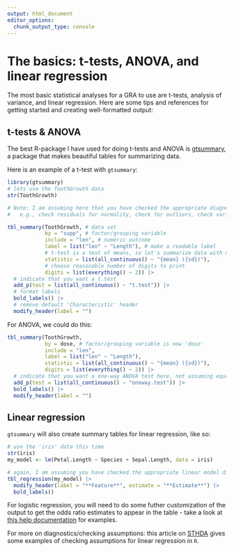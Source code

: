 ```yaml
---
output: html_document
editor_options: 
  chunk_output_type: console
---
```

# The basics: t-tests, ANOVA, and linear regression

The most basic statistical analyses for a GRA to use are t-tests, analysis of variance, and linear regression. Here are some tips and references for getting started and creating well-formatted output: 

## t-tests & ANOVA

The best R-package I have used for doing t-tests and ANOVA is [gtsummary](https://www.danieldsjoberg.com/gtsummary/), a package that makes beautiful tables for summarizing data. 

Here is an example of a t-test with `gtsummary`: 

```r
library(gtsummary)
# lets use the ToothGrowth data
str(ToothGrowth)

# Note: I am assuming here that you have checked the appropriate diagnostics (
#   e.g., check residuals for normality, check for outliers, check variances in both groups, etc.)

tbl_summary(ToothGrowth, # data set 
            by = "supp", # factor/grouping variable
            include = "len", # numeric outcome 
            label = list("len" ~ "Length"), # make a readable label 
            # t-test is a test of means, so let's summarize data with mean (sd) form
            statistic = list(all_continuous() ~ "{mean} ({sd})"), 
            # choose reasonable number of digits to print 
            digits = list(everything() ~ 2)) |> 
  # indicate that you want a t.test 
  add_p(test = list(all_continuous() ~ "t.test")) |> 
  # format labels 
  bold_labels() |> 
  # remove default 'Characteristic' header 
  modify_header(label = "")
```

For ANOVA, we could do this: 

```r
tbl_summary(ToothGrowth, 
            by = dose, # factor/grouping variable is now 'dose' 
            include = "len", 
            label = list("len" ~ "Length"), 
            statistic = list(all_continuous() ~ "{mean} ({sd})"), 
            digits = list(everything() ~ 2)) |> 
  # indicate that you want a one-way ANOVA test here, not assuming equal variances 
  add_p(test = list(all_continuous() ~ "oneway.test")) |> 
  bold_labels() |> 
  modify_header(label = "")
```


## Linear regression

`gtsummary` will also create summary tables for linear regression, like so: 

```r
# use the 'iris' data this time 
str(iris)
my_model <- lm(Petal.Length ~ Species + Sepal.Length, data = iris)

# again, I am assuming you have checked the appropriate linear model diagnostics
tbl_regression(my_model) |> 
  modify_header(label = "**Feature**", estimate = "**Estimate**") |> 
  bold_labels()
```


For logistic regression, you will need to do some futher customization of the output to get the odds ratio estimates to appear in the table - take a look at [this help documentation](https://www.danieldsjoberg.com/gtsummary/articles/tbl_regression.html) for examples. 

For more on diagnostics/checking assumptions: this article on [STHDA](http://www.sthda.com/english/articles/39-regression-model-diagnostics/161-linear-regression-assumptions-and-diagnostics-in-r-essentials/) gives some examples of checking assumptions for linear regression in `R`. 
